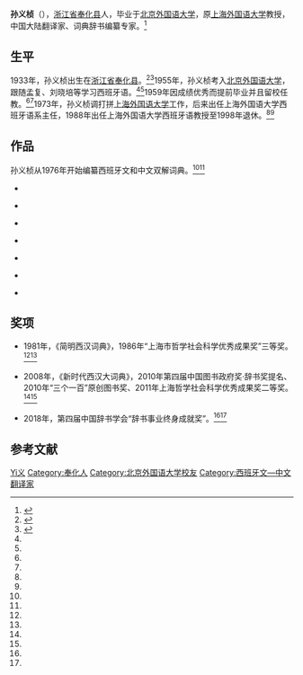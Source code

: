 {{Infobox writer
| 图像     = 
| 图像说明 = 
| 姓名     = 孙义桢
| 笔名     = 
| 原名     = 
| 出生     = {{birth year and age|1933}}
| 出生地点 = {{ROC}}[[浙江省_(中華民國)|浙江省]][[奉化市|奉化县]]
| 逝世     = <!--卒年在前生年在后{{death date and age|}} 或{{death year and age| }}-->
| 逝世地点 = 
| 职业     = 翻译家
| 种族     = 汉族
| 语言     = 中文、西班牙文
| 母校     = [[北京外国语大学|北京外国语大学]]
| 创作时期 = 
| 体裁     = 辞书、词典
| 主题     = 
| 文学运动 = 
| 代表作   = 《简明西汉词典》<br>《新汉西词典》<br>精选西汉汉西词典》<br>《新时代西汉大词典》<br>《外教社简明西汉汉西词典》<br>《西班牙语实用语法新编》
| 父母     = 
| 配偶     =  <!--{{marriage|姓名|年份}} -->
| 伴侣     = 
| 子女     = 
| 亲属     = 
| 受影响于 = 
| 施影响于 = 
| 奖项     = <!--  {{Awards|award= |year= |title= }} -->
| 官方网站 = <!--  {{URL|website}} -->
| 签名     =  <!--不需要加[[file:|128px]] -->
}}
'''孙义桢'''（{{bd|1933年||||catIdx=Sun孙义桢}}），[[浙江省_(中華民國)|浙江省]][[奉化市|奉化县]]人，毕业于[[北京外国语大学|北京外国语大学]]，原[[上海外国语大学|上海外国语大学]]教授，中国大陆翻译家、词典辞书编纂专家。<ref>{{cite news |author1=张婧亭 |title=孙义桢：商务印书馆对我国西班牙语教学建设的贡献 |url=http://www.cnpubg.com/news/2016/0613/29330.shtml |accessdate=2021-01-19 |work=中国出版集团 |date=2016-06-13 |archive-date=2022-02-05 |archive-url=https://web.archive.org/web/20220205173300/http://www.cnpubg.com/news/2016/0613/29330.shtml |dead-url=no }}</ref>

==生平==
1933年，孙义桢出生在[[浙江省_(中華民國)|浙江省]][[奉化市|奉化县]]。<ref name="celery">{{cite news |title=辞书事业终身成就奖 孙义桢：退而无休的词典人生 |url=http://news.shisu.edu.cn/people/181218-035746 |accessdate=2021-01-19 |work=上海外国语大学 |date=2018-12-18 |archive-date=2022-02-05 |archive-url=https://web.archive.org/web/20220205182657/http://news.shisu.edu.cn/people/181218-035746 |dead-url=no }}</ref><ref name="car">{{cite news |title=孙义桢：遨游在辞书之海 不亦乐乎 |url=http://www.ors.shisu.edu.cn/12/96/c10904a135830/page.htm |accessdate=2021-01-19 |work=上海外国语大学 |date=2020-11-11 |archive-date=2021-01-28 |archive-url=https://web.archive.org/web/20210128101009/http://www.ors.shisu.edu.cn/12/96/c10904a135830/page.htm |dead-url=no }}</ref>1955年，孙义桢考入[[北京外国语大学|北京外国语大学]]，跟随孟复、刘晓培等学习西班牙语。<ref name="celery"/><ref name="car"/>1959年因成绩优秀而提前毕业并且留校任教。<ref name="celery"/><ref name="car"/>1973年，孙义桢调打拼[[上海外国语大学|上海外国语大学]]工作，后来出任上海外国语大学西班牙语系主任，1988年出任上海外国语大学西班牙语教授至1998年退休。<ref name="celery"/><ref name="car"/>

==作品==
孙义桢从1976年开始编纂西班牙文和中文双解词典。<ref name="celery"/><ref name="car"/>

*{{cite book |editor1=孙义桢 |editor2=张婧亭 |title=《西班牙语实用语法新编》 |date=2020-06-01 |publisher=上海外语教育出版社 |location=上海市 |isbn=9787544660037}}

*{{cite book |editor1=孙义桢 |title=《新西汉词典》 |date=2016-06-01 |publisher=上海译文出版社 |location=上海市 |isbn=9787532757923}}

*{{cite book |editor1=孙义桢 |title=《简明西汉—汉西词典》 |date=2010-09-01 |publisher=上海外语教育出版社 |location=上海市 |isbn=9787544601344}}

*{{cite book |editor1=孙义桢 |title=《西班牙语实用语法新编》 |date=2000-01-01 |publisher=上海外语教育出版社 |location=上海市 |isbn=9787544608626}}

*{{cite book |editor1=孙义桢 |editor2=张婧亭 |title=《西班牙语实用语法新编（增补本）》 |date=2020-02-01 |publisher=上海外语教育出版社 |location=上海市 |isbn=9787544660037}}

*{{cite book |editor1=梁德润 |editor2=林光 |editor3=王晓红 |editor4=孙义桢 |editor5=马名伟 |title=《精选西汉汉西词典》 |date=2018-08-01 |publisher=商务印书馆 |location=北京市 |isbn=9787100156363}}

*{{cite book |editor1=孙义桢 |title=《新时代西汉大词典》 |date=2000-01-01 |publisher=商务印书馆 |location=北京市 |isbn=9787100028851}}

==奖项==
*1981年，《简明西汉词典》，1986年“上海市哲学社会科学优秀成果奖”三等奖。<ref name="celery"/><ref name="car"/>

*2008年，《新时代西汉大词典》，2010年第四届中国图书政府奖·辞书奖提名、2010年“三个一百”原创图书奖、2011年上海哲学社会科学优秀成果奖二等奖。<ref name="celery"/><ref name="car"/>

*2018年，第四届中国辞书学会“辞书事业终身成就奖”。<ref name="celery"/><ref name="car"/>

==参考文献==
{{reflist}}
{{Authority control}}  

{{DEFAULTSORT:Sun孙义桢}}
[[Category:孙姓|Yi义]]
[[Category:奉化人|Category:奉化人]]
[[Category:北京外国语大学校友|Category:北京外国语大学校友]]
[[Category:西班牙文—中文翻译家|Category:西班牙文—中文翻译家]]